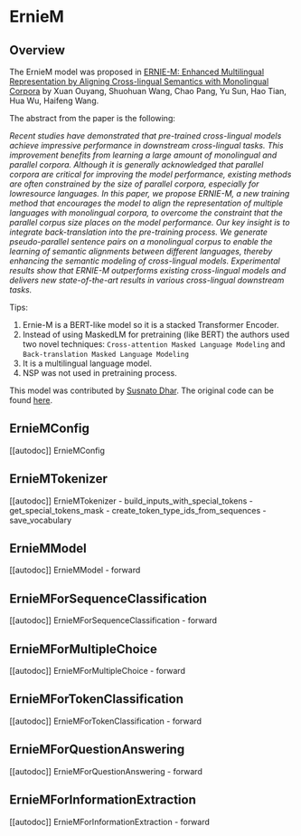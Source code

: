 <!--Copyright 2023 The HuggingFace and Baidu Team. All rights reserved.

Licensed under the Apache License, Version 2.0 (the "License"); you may not use this file except in compliance with
the License. You may obtain a copy of the License at

http://www.apache.org/licenses/LICENSE-2.0

Unless required by applicable law or agreed to in writing, software distributed under the License is distributed on
an "AS IS" BASIS, WITHOUT WARRANTIES OR CONDITIONS OF ANY KIND, either express or implied. See the License for the
specific language governing permissions and limitations under the License.
-->

# ErnieM

## Overview

The ErnieM model was proposed in [ERNIE-M: Enhanced Multilingual Representation by Aligning
Cross-lingual Semantics with Monolingual Corpora](https://arxiv.org/abs/2012.15674)  by Xuan Ouyang, Shuohuan Wang, Chao Pang, Yu Sun,
Hao Tian, Hua Wu, Haifeng Wang.

The abstract from the paper is the following:

*Recent studies have demonstrated that pre-trained cross-lingual models achieve impressive performance in downstream cross-lingual tasks. This improvement benefits from learning a large amount of monolingual and parallel corpora. Although it is generally acknowledged that parallel corpora are critical for improving the model performance, existing methods are often constrained by the size of parallel corpora, especially for lowresource languages. In this paper, we propose ERNIE-M, a new training method that encourages the model to align the representation of multiple languages with monolingual corpora, to overcome the constraint that the parallel corpus size places on the model performance. Our key insight is to integrate back-translation into the pre-training process. We generate pseudo-parallel sentence pairs on a monolingual corpus to enable the learning of semantic alignments between different languages, thereby enhancing the semantic modeling of cross-lingual models. Experimental results show that ERNIE-M outperforms existing cross-lingual models and delivers new state-of-the-art results in various cross-lingual downstream tasks.*

Tips:

1. Ernie-M is a BERT-like model so it is a stacked Transformer Encoder.
2. Instead of using MaskedLM for pretraining (like BERT) the authors used two novel techniques: `Cross-attention Masked Language Modeling` and `Back-translation Masked Language Modeling`
3. It is a multilingual language model.
4. NSP was not used in pretraining process.


This model was contributed by [Susnato Dhar](https://huggingface.co/susnato). The original code can be found [here](https://github.com/PaddlePaddle/PaddleNLP/tree/develop/paddlenlp/transformers/ernie_m).

## ErnieMConfig

[[autodoc]] ErnieMConfig


## ErnieMTokenizer

[[autodoc]] ErnieMTokenizer
    - build_inputs_with_special_tokens
    - get_special_tokens_mask
    - create_token_type_ids_from_sequences
    - save_vocabulary


## ErnieMModel

[[autodoc]] ErnieMModel
    - forward

## ErnieMForSequenceClassification

[[autodoc]] ErnieMForSequenceClassification
    - forward


## ErnieMForMultipleChoice

[[autodoc]] ErnieMForMultipleChoice
    - forward


## ErnieMForTokenClassification

[[autodoc]] ErnieMForTokenClassification
    - forward


## ErnieMForQuestionAnswering

[[autodoc]] ErnieMForQuestionAnswering
    - forward

## ErnieMForInformationExtraction

[[autodoc]] ErnieMForInformationExtraction
    - forward
